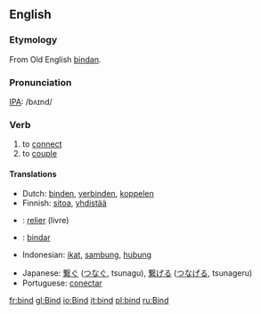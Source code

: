 ==English==

===Etymology===
From Old English [[bindan]].

===Pronunciation===
[[IPA]]: /bʌɪnd/

=== Verb ===
{{irregverb|'''to bind'''
*IPA: /'baɪnt/|'''[[binds]]'''|'''[[bound]]'''|'''[[bound]]'''|'''[[binding]]'''}}
# to [[connect]]
# to [[couple]]
==== Translations ====
{{top}}
*Dutch: [[binden]], [[verbinden]], [[koppelen]]
*Finnish: [[sitoa]], [[yhdistää]]
* {{fr}}: [[relier]] (livre)
* {{io}}: [[bindar]]
*Indonesian: [[ikat]], [[sambung]], [[hubung]]
{{mid}}
*Japanese: [[繋ぐ]] ([[つなぐ]], tsunagu), [[繋げる]] ([[つなげる]], tsunageru)
*Portuguese: [[conectar]]
{{bottom}}
[[fr:bind]]
[[gl:Bind]]
[[io:Bind]]
[[it:bind]]
[[pl:bind]]
[[ru:Bind]]